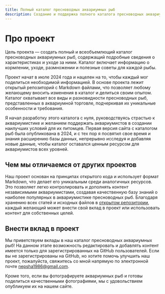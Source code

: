 ```yaml
---
title: Полный каталог пресноводных аквариумных рыб
description: Создание и поддержка полного каталога пресноводных аквариумных рыб с информацией о характеристиках, кормлении, уходе, размножении и полезными советами.
---
```


# Про проект

Цель проекта — создать полный и всеобъемлющий каталог пресноводных аквариумных рыб, содержащий подробные сведения о
характеристиках и уходе за ними. Каталог включает информацию о кормлении, уходе, размножении и полезные советы для каждой рыбы.

Проект начат в июле 2024 года и нацелен на то, чтобы каждый мог поделиться необходимой информацией. В основе проекта
лежит открытый репозиторий с Markdown файлами, что позволяет любому желающему вносить изменения в каталог и делиться
своим опытом. Каталог охватывает все виды и разновидности пресноводных рыб, представленных в аквариумной торговле,
подчеркивая их уникальные особенности и требования.

Я начал разработку этого каталога с нуля, руководствуясь страстью к аквариумистике и желанием поддержать аквариумистов
в создании наилучших условий для их питомцев. Первая версия сайта с каталогом рыб была опубликована в 2024, и с тех
пор я посвятил свое время и знания расширению базы данных, непрерывно исследуя и добавляя новые данные, чтобы каталог
оставался ценным ресурсом для аквариумистов всех уровней.

## Чем мы отличаемся от других проектов

Наш проект основан на принципах открытого кода и использует формат Markdown, что делает его уникальным среди
аналогичных ресурсов. Это позволяет легко контролировать и дополнять контент независимыми аквариумистами, создавая
качественную базу знаний о наиболее популярных в аквариумистике пресноводных рыб. Благодаря хранению всех статей и исходных
файлов в [открытом репозитории](https://github.com/Nepsha1986/handbook-freshwater-fish), каждый желающий может внести
свой вклад в проект или использовать контент для собственных целей.

<h2 id="contribute">Внести вклад в проект</h2>

Мы приветствуем вклады в наш каталог пресноводных аквариумных рыб! На данном этапе возможность редактировать и
добавлять контент имеется только для зарегистрированных на GitHub пользователей. Если вы не зарегистрированы на GitHub,
но хотите помочь улучшить наш проект, пожалуйста, свяжитесь со мной напрямую по электронной почте nepsha1986@gmail.com.

Кроме того, если вы фотографируете аквариумных рыб и готовы поделиться качественными фотографиями, мы с удовольствием
опубликуем их на нашем сайте.
